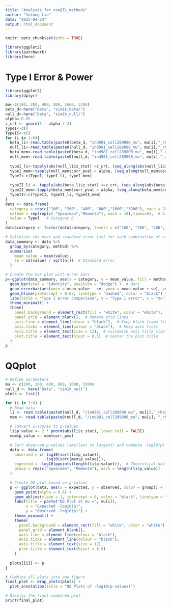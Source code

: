 ```yaml
---
title: "Analysis_for_coeQTL_methods"
author: "Yutong Liu"
date: "2025-04-24"
output: html_document
---
```


```r
knitr::opts_chunk$set(echo = TRUE)
```

```r
library(ggplot2)
library(patchwork)
library(here)
```
# Type I Error & Power
```r
library(ggplot2)
library(dplyr)

mu<-c(100, 200, 400, 800, 1600, 3200)
beta_d<-here("Data", "sim1k_beta/")
null_d<-here("Data", "sim1k_null/")
alpha<-0.05
z_crt <- qnorm(1 - alpha / 2)
TypeI<-c()
TypeII<-c()
for (i in 1:6){
  beta_li<-read.table(paste0(beta_d, "ind981_cell289000_mu", mu[i],"_rho0_3_var0_5_gene0_6_cov_0_5_0_5_Li.txt"), header = T)
  null_li<-read.table(paste0(null_d, "ind981_cell289000_mu", mu[i],"_rho0_3_var0_5_gene0_cov_0_5_0_5_Li.txt"), header = T)
  beta_mem<-read.table(paste0(beta_d, "ind981_cell289000_mu", mu[i],"_rho0_3_var0_5_gene0_6_cov_0_5_0_5_Mem.txt"), header = T)
  null_mem<-read.table(paste0(null_d, "ind981_cell289000_mu", mu[i],"_rho0_3_var0_5_gene0_cov_0_5_0_5_Mem.txt"), header = T)
  
  typeI_li<-tapply(abs(null_li$z_stat) >z_crt, (seq_along(abs(null_li$z_stat) >z_crt) - 1) %/% 100, mean)
  typeI_mem<-tapply(null_mem$corr_pval < alpha, (seq_along(null_mem$corr_pval < alpha) - 1) %/% 100, mean)
  TypeI<-c(TypeI, typeI_li, typeI_mem)
  
  typeII_li <- tapply(abs(beta_li$z_stat) <=z_crt, (seq_along(abs(beta_li$z_stat) <=z_crt) - 1) %/% 100, mean)
  typeII_mem<-tapply(beta_mem$corr_pval > alpha, (seq_along(beta_mem$corr_pval > alpha) - 1) %/% 100, mean)
  TypeII<-c(TypeII, typeII_li, typeII_mem)
}
data <- data.frame(
  category = rep(c("100", "200", "400", "800","1600","3200"), each = 20),  # (10 per group)
  method = rep(rep(c( "Spearman","Memento"), each = 10),times=6),  # Alternating group labels
  value = TypeI   # Category D
)
data$category <- factor(data$category, levels = c("100", "200", "400", "800", "1600", "3200"))

# Calculate the mean and standard error (se) for each combination of category and group
data_summary <- data %>%
  group_by(category, method) %>%
  summarise(
    mean_value = mean(value),
    se = sd(value) / sqrt(n())  # Standard error
  )

# Create the bar plot with error bars
p<-ggplot(data_summary, aes(x = category, y = mean_value, fill = method)) +
  geom_bar(stat = "identity", position = "dodge") +  # Bars
  geom_errorbar(aes(ymin = mean_value - se, ymax = mean_value + se), position = position_dodge(0.8), width = 0.25) +  # Error bars
  geom_hline(yintercept = 0.05, linetype = "dashed", color = "black") +
  labs(title = "Type I error comparison", y = "Type I error", x = "mu")+
  theme_minimal() +
  theme(
    panel.background = element_rect(fill = "white", color = "white"),  # White background
    panel.grid = element_blank(),  # Remove grid lines
    axis.line = element_line(colour = "black"),  # Keep black frame line
    axis.ticks = element_line(colour = "black"),  # Keep axis ticks
    axis.title = element_text(size = 12),  # Customize axis title size if needed
    plot.title = element_text(hjust = 0.5)  # Center the plot title
  )
p
```

# QQplot
```r
# Define parameters
mu <- c(100, 200, 400, 800, 1600, 3200)
null_d <- here("Data", "sim1k_null")
plots <- list()

for (i in 1:6) {
  # Read data
  li <- read.table(paste0(null_d, "/ind981_cell289000_mu", mu[i],"_rho0_3_var0_5_gene0_cov_0_5_0_5_Li.txt"), header = TRUE)
  mem <- read.table(paste0(null_d, "/ind981_cell289000_mu", mu[i], "_rho0_3_var0_5_gene0_cov_0_5_0_5_Mem.txt"), header = TRUE)

  # Convert Z-scores to p-values
  li$p_value <- 2 * pnorm(abs(li$z_stat), lower.tail = FALSE)
  mem$p_value <- mem$corr_pval

  # Sort observed p-values (smallest to largest) and compute -log10(p)
  data <- data.frame(
    observed = c(-log10(sort(li$p_value)),
                 -log10(sort(mem$p_value))),
    expected = -log10(ppoints(length(li$p_value))),  # Theoretical uniform distribution
    group = rep(c("Spearman", "Memento"), each = length(li$p_value))
  )

  # Create QQ plot based on p-values
  p <- ggplot(data, aes(x = expected, y = observed, color = group)) +
    geom_point(alpha = 0.6) +
    geom_abline(slope = 1, intercept = 0, color = "black", linetype = "dashed") +
    labs(title = paste("QQ Plot at mu =", mu[i]), 
         x = "Expected -log10(p)", 
         y = "Observed -log10(p)") +
    theme_minimal() +
    theme(
      panel.background = element_rect(fill = "white", color = "white"),
      panel.grid = element_blank(),
      axis.line = element_line(colour = "black"),
      axis.ticks = element_line(colour = "black"),
      axis.title = element_text(size = 12),
      plot.title = element_text(hjust = 0.5)
    )
  
  plots[[i]] <- p  
}

# Combine all plots into one figure
final_plot <- wrap_plots(plots) + 
  plot_annotation(title = "QQ Plots of -log10(p-values)")

# Display the final combined plot
print(final_plot)

```

